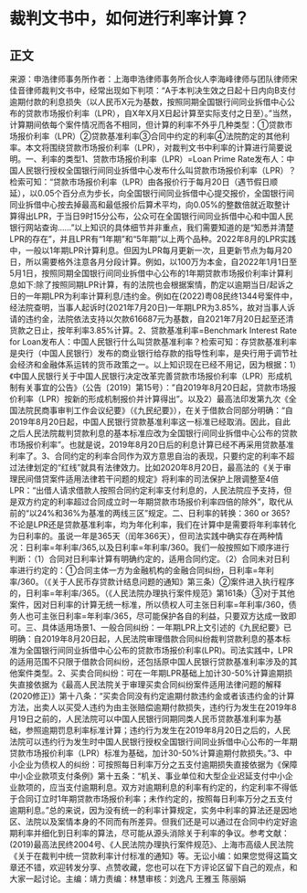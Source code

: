 # 裁判文书中，如何进行利率计算？
## 正文
来源：申浩律师事务所作者：上海申浩律师事务所合伙人李海峰律师与团队律师宋佳音律师裁判文书中，经常出现如下判项：“A于本判决生效之日起十日内向B支付逾期付款的利息损失（以人民币X元为基数，按照同期全国银行间同业拆借中心公布的贷款市场报价利率（LPR），自X年X月X日起计算至实际支付之日至）。”当然，计算期间依每个案件情况而各不相同，但计算的利率不外乎几种类型：①贷款市场报价利率（LPR）②贷款基准利率③合同中约定的利率④法院酌定的其他利率。本文将围绕贷款市场报价利率（LPR），对裁判文书中利率的计算进行简要说明。一、利率的类型1、贷款市场报价利率（LPR）=Loan Prime Rate发布人：中国人民银行授权全国银行间同业拆借中心发布什么叫贷款市场报价利率（LPR）？检索可知：“贷款市场报价利率（LPR）由各报价行于每月20日（遇节假日顺延），以0.05个百分点为步长，向全国银行间同业拆借中心提交报价，全国银行间同业拆借中心按去掉最高和最低报价后算术平均，向0.05%的整数倍就近取整计算得出LPR，于当日9时15分公布，公众可在全国银行间同业拆借中心和中国人民银行网站查询……”以上知识的具体细节并非重点，我们需要知道的是“知悉并清楚LPR的存在”，并且LPR有“1年期”和“5年期”以上两个品种。2022年8月的LPR实践中，一般以1年期LPR计算利息。但因为LPR每月更新一次，且更新节点为每月20日，所以需要格外注意各月分段计算。例如，以100万为本金，自2022年1月1日至5月1日，按照同期全国银行间同业拆借中心公布的1年期贷款市场报价利率计算利息如下:除了按照同期LPR计算，有的法院也会根据案情，酌定以逾期当日/起诉之日的一年期LPR为利率计算利息/违约金。例如在(2022)粤08民终1344号案件中，经法院查明，当事人起诉时(2021年7月20日)一年期LPR为3.85%，故对当事人诉请的违约金，法院依法支持以欠款616687元为基数，自2021年7月20日起至还清货款之日止，按年利率3.85%计算。2、贷款基准利率=Benchmark Interest Rate for Loan发布人：中国人民银行什么叫贷款基准利率？检索可知：存贷款基准利率是央行（中国人民银行）发布的商业银行给存款的指导性利率，是央行用于调节社会经济和金融体系运转的货币政策之一。以上知识现在已经不用记，因为根据：1）《中国人民银行关于中国人民银行决定改革完善贷款市场报价利率（LPR）形成机制有关事宜的公告》（公告〔2019〕第15号）：”自2019年8月20日起，贷款市场报价利率（LPR）按新的形成机制报价并计算得出”。以及2）最高法印发第九次《全国法院民商事审判工作会议纪要》（《九民纪要》），在关于借款合同部分明确：“自2019年8月20日起，中国人民银行贷款基准利率这一标准已经取消。因此，自此之后人民法院裁判贷款利息的基本标准应改为全国银行间同业拆借中心公布的贷款市场报价利率”。也就是说，2019年8月20日后的利息计算已经不再采用贷款基准利率了。3、合同约定的利率合同作为双方意思自治的表现，只要约定的利率不超过法律划定的“红线”就具有法律效力。比如2020年8月20日，最高法的《关于审理民间借贷案件适用法律若干问题的规定》将利率的司法保护上限调整至4倍LPR：“出借人请求借款人按照合同约定利率支付利息的，人民法院应予支持，但是双方约定的利率超过合同成立时一年期贷款市场报价利率四倍的除外”，取代从前的“以24%和36%为基准的两线三区”规定。二、日利率的转换：360 or 365?不论是LPR还是贷款基准利率，均为年化利率，我们在计算中是需要将年利率转化为日利率的。虽说一年是365天（闰年366天），但司法实践中确实存在两种情况：日利率=年利率/365,以及日利率=年利率/360。我们一般按照如下顺序进行判断：（1）合同对日利率计算有明确约定的，适用合同约定。（2）合同未对日利率进行约定的：①合同主体一方为金融机构的金融合同纠纷，日利率=年利率/360。（《关于人民币存贷款计结息问题的通知》第三条）②案件进入执行程序的，日利率=年利率/365。（《人民法院办理执行案件规范》第161条）③对于其他案件，因对日利率的计算无统一标准，所以债权人可主张日利率=年利率/360，债务人也可主张日利率=年利率/365，尽可能保护各自的利益，只要双方达成一致即可。三、具体适用场景1、一般合同纠纷：一年期LPR上文引述的《九民纪要》已明确：自2019年8月20日起，人民法院审理借款合同纠纷裁判贷款利息的基本标准为全国银行间同业拆借中心公布的贷款市场报价利率(LPR)。司法实践中，LPR的适用范围不只限于借款合同纠纷，还包括原中国人民银行贷款基准利率涉及的其他案件类型。2、买卖合同纠纷：可在一年期LPR基础上加计30-50%计算逾期损失直接依据为《最高人民法院关于审理买卖合同纠纷案件适用法律问题的解释(2020修正)》第十八条：“买卖合同没有约定逾期付款违约金或者该违约金的计算方法，出卖人以买受人违约为由主张赔偿逾期付款损失，违约行为发生在2019年8月19日之前的，人民法院可以中国人民银行同期同类人民币贷款基准利率为基础，参照逾期罚息利率标准计算；违约行为发生在2019年8月20日之后的，人民法院可以违约行为发生时中国人民银行授权全国银行间同业拆借中心公布的一年期贷款市场报价利率（LPR）标准为基础，加计30-50%计算逾期付款损失。”3、中小企业为债权人的纠纷：可按照每日利率万分之五支付逾期损失直接依据为《保障中小企业款项支付条例》第十五条：“机关、事业单位和大型企业迟延支付中小企业款项的，应当支付逾期利息。双方对逾期利息的利率有约定的，约定利率不得低于合同订立时1年期贷款市场报价利率；未作约定的，按照每日利率万分之五支付逾期利息。”总的来说，因为没有统一的利率计算规定，实务中利率的算法还是因地区、法院以及案情本身的不同而有所差异。但我们还是可以通过在合同中约定好逾期利率并细化到日利率的算法，尽可能从源头消除关于利率的争议。参考文献：(2019)最高法民终2004号、《人民法院办理执行案件规范》、上海市高级人民法院《关于在裁判中统一贷款利率计付标准的通知》等。无讼小编：如果您觉得这篇文章还不错，欢迎转发分享、点赞收藏，您也可以在下方评论区留下自己的观点，和大家一起讨论。主编：靖力责编：林慧审核：刘逸凡 王雅玉 陈丽娟 